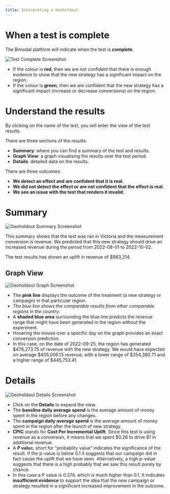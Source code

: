 ```yaml
---
title: Interpreting a Geoholdout
---
```

# When a test is complete

The Bimodal platform will indicate when the test is **complete**.

![Test Complete Screenshot](/images/OldDoc/GeoholdoutComplete.png)

- If the colour is **red**, then we are not confident that there is enough evidence to show that the new strategy has a significant impact on the region.
- If the colour is **green**, then we are confident that the new strategy has a significant impact (increase or decrease conversions) on the region.

# Understand the results

By clicking on the name of the test, you will enter the view of the test results.

There are three sections of the results:

- **Summary**: where you can find a summary of the test and results.
- **Graph View**: a graph visualising the results over the test period.
- **Details**: detailed data on the results.

There are three outcomes:

- **We detect an effect and are confident that it is real.**
- **We did not detect the effect or are not confident that the effect is real.**
- **We see an issue with the test that renders it invalid.**

# Summary

![Geoholdout Summary Screenshot](/images/OldDoc/GeoholdoutSummary.png)

This summary shows that the test was ran in Victoria and the measurement conversion is revenue. We predicted that this new strategy should drive an increased revenue during the period from 2022-08-01 to 2022-10-02.

The test results has shown an uplift in revenue of $983,214.

## Graph View

![Geoholdout Graph Screenshot](/images/OldDoc/GeoholdoutGraph.png)

- The **pink line** displays the outcome of the treatment (a new strategy or campaign) in that particular region.
- _The blue line shows the comparable results from other comparable regions in the country._
- A **shaded blue area** surrounding the blue line predicts the revenue range that might have been generated in the region without the experiment.
- Hovering the mouse over a specific day on the graph provides an exact conversion prediction.
- In this case, on the date of 2022-09-25, the region has generated $478,273.75 of revenue with the new strategy. We would have expected on average $405,006.13 revenue, with a lower range of $354,380.71 and a higher range of $445,753.41.

# Details

![Geoholdout Details Screenshot](/images/OldDoc/GeoholdoutDetails.png)

- Click on the **Details** to expand the view.
- The **baseline daily average spend** is the average amount of money spent in the region before any changes.
- The **campaign daily average spend** is the average amount of money spent in the region after the launch of new strategy.
- **CPIC** stands for **Cost Per Incremental Uplift**. Since this test is using revenue as a conversion, it means that we spent $0.26 to drive $1 in additional revenue.
- A **P valu**e, short for “probablity value” indicates the significance of the result. If the p-value is below 0.1 it suggests that our campaign did in fact cause the uplift that we have seen. Alternatively, a high p-value suggests that there is a high probably that we saw this result purely by chance.
- In this case a P value is 0.374, which is much higher than 0.1. It indicates **insufficient evidence** to support the idea that the new campaign or strategy resulted in a significant increased improvement in the outcome.